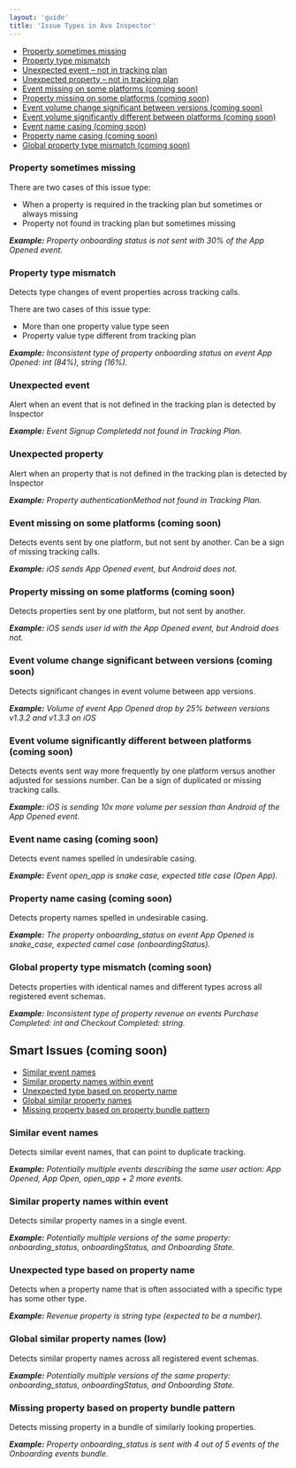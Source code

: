 ```yaml
---
layout: 'guide'
title: 'Issue Types in Avo Inspector'
---
```



- <a href="#missing-usual-property-in-event">Property sometimes missing</a>
- <a href="#event-property-type-inconsistency">Property type mismatch</a>
- <a href="#unextpected-event">Unexpected event – not in tracking plan</a>
- <a href="#missing-usual-property-in-event">Unexpected property – not in tracking plan</a>
- <a href="#event-is-not-present-on-some-platforms">
    Event missing on some platforms (coming soon)
  </a>
- <a href="#property-missing-on-some-platforms">
    Property missing on some platforms (coming soon)
  </a>
- <a href="#event-volume-change-between-versions">
    Event volume change significant between versions (coming soon)
  </a>
- <a href="#significant-volume-mismatch-between-platforms">
    Event volume significantly different between platforms (coming soon)
  </a>
- <a href="#event-name-casing">Event name casing (coming soon)</a>
- <a href="#property-name-casing">Property name casing (coming soon)</a>
- <a href="#global-property-type-inconsistency">
    Global property type mismatch (coming soon)
  </a>

### <a name="missing-usual-property-in-event"></a>Property sometimes missing

There are two cases of this issue type:
- When a property is required in the tracking plan but sometimes or always missing
- Property not found in tracking plan but sometimes missing

_**Example:** Property onboarding status is not sent with 30% of the App Opened event._

### <a name="event-property-type-inconsistency"></a>Property type mismatch

Detects type changes of event properties across tracking calls.

There are two cases of this issue type:
- More than one property value type seen
- Property value type different from tracking plan

_**Example:** Inconsistent type of property onboarding status on event App Opened: int (84%), string (16%)._

### <a name="unextpected-event"></a>Unexpected event

Alert when an event that is not defined in the tracking plan is detected by Inspector

_**Example:** Event Signup Completedd not found in Tracking Plan._

### <a name="unextpected-property"></a>Unexpected property

Alert when an property that is not defined in the tracking plan is detected by Inspector

_**Example:** Property authenticationMethod not found in Tracking Plan._

### <a name="event-is-not-present-on-some-platforms"></a>Event missing on some platforms (coming soon)

Detects events sent by one platform, but not sent by another. Can be a sign of missing tracking calls.

_**Example:** iOS sends App Opened event, but Android does not._

### <a name="property-missing-on-some-platforms"></a>Property missing on some platforms (coming soon)

Detects properties sent by one platform, but not sent by another.

_**Example:** iOS sends user id with the App Opened event, but Android does not._

### <a name="event-volume-change-between-versions"></a>Event volume change significant between versions (coming soon)

Detects significant changes in event volume between app versions.

_**Example:** Volume of event App Opened drop by 25% between versions v1.3.2 and v1.3.3 on iOS_

### <a name="significant-volume-mismatch-between-platforms"></a>Event volume significantly different between platforms (coming soon)

Detects events sent way more frequently by one platform versus another adjusted for sessions number. Can be a sign of duplicated or missing tracking calls.

_**Example:** iOS is sending 10x more volume per session than Android of the App Opened event._

### <a name="event-name-casing"></a>Event name casing (coming soon)

Detects event names spelled in undesirable casing.

_**Example:** Event open_app is snake case, expected title case (Open App)._

### <a name="property-name-casing"></a>Property name casing (coming soon)

Detects property names spelled in undesirable casing.

_**Example:** The property onboarding_status on event App Opened is snake_case, expected camel case (onboardingStatus)._

### <a name="global-property-type-inconsistency"></a>Global property type mismatch (coming soon)

Detects properties with identical names and different types across all registered event schemas.

_**Example:** Inconsistent type of property revenue on events Purchase Completed: int and Checkout Completed: string._

## Smart Issues (coming soon)

- <a href="#similar-event-names">Similar event names</a>
- <a href="#event-similar-property-names">
    Similar property names within event
  </a>
- <a href="#property-expected-type-mismatch">
    Unexpected type based on property name
  </a>
- <a href="#global-similar-property-names">Global similar property names</a>
- <a href="#missing-usual-property-in-similar-events">
    Missing property based on property bundle pattern
  </a>

### <a name="similar-event-names"></a>Similar event names

Detects similar event names, that can point to duplicate tracking.

_**Example:** Potentially multiple events describing the same user action: App Opened, App Open, open_app + 2 more events._

### <a name="event-similar-property-names"></a>Similar property names within event

Detects similar property names in a single event.

_**Example:** Potentially multiple versions of the same property: onboarding_status, onboardingStatus, and Onboarding State._

### <a name="property-expected-type-mismatch"></a>Unexpected type based on property name

Detects when a property name that is often associated with a specific type has some other type.

_**Example:** Revenue property is string type (expected to be a number)._

### <a name="global-similar-property-names"></a>Global similar property names (low)

Detects similar property names across all registered event schemas.

_**Example:** Potentially multiple versions of the same property: onboarding_status, onboardingStatus, and Onboarding State._

### <a name="missing-usual-property-in-similar-events"></a>Missing property based on property bundle pattern

Detects missing property in a bundle of similarly looking properties.

_**Example:** Property onboarding_status is sent with 4 out of 5 events of the Onboarding events bundle._
